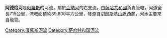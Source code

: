 '''阿德恰河'''是[[俄羅斯|俄羅斯]]的河流，屬於[[亞納河|亞納河]]的右支流，由[[薩哈共和國|薩哈共和國]]負責管轄，河道全長715公里，流域面積約89,800平方公里，發源自[[切爾斯基山脈|切爾斯基山脈]]西麓，河水主要來自融雪。

{{Russia-geo-stub}}

[[Category:俄羅斯河流|Category:俄羅斯河流]]
[[Category:萨哈共和国河流|Category:萨哈共和国河流]]